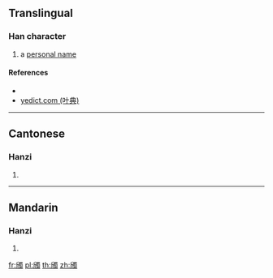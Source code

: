 ==Translingual==

===Han character===
{{Han char|rn=69|rad=斤|as=13|sn=17|four=76227|canj=HLWLI|ids=⿰斤蜀}}

# {{context|archaic|lang=zh}} a [[personal name]]

====References====
* {{Han ref|kx=0480.320|dkj=13605|hdz=32028.040|uh=65B6|ud=26038|bh=ECF0|bd=60656}}
* [http://yedict.com/htm/65/65B6.htm yedict.com (叶典)]

----

==Cantonese==

===Hanzi===
{{yue-hanzi|jyut=[[cuk1]]|y=chuk1}}

# {{defn|lang=yue|sort=斤13}}

----

==Mandarin==

===Hanzi===
{{cmn-hanzi|pin=[[chù]] ([[chu4]])|wg=ch'u<sup>4</sup>}}

# {{defn|lang=cmn|sort=斤13}}

[[fr:斶]]
[[pl:斶]]
[[th:斶]]
[[zh:斶]]
